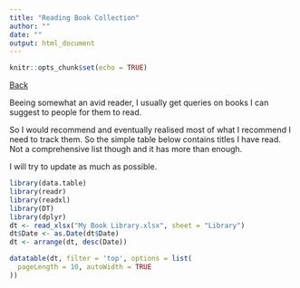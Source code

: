 ```yaml
---
title: "Reading Book Collection"
author: ""
date: ""
output: html_document
---
```


```r
knitr::opts_chunk$set(echo = TRUE)
```

[Back](https://qprop.github.io/Galaxy-of-Thoughts/)

Beeing somewhat an avid reader, I usually get queries on books I can suggest to people for them to read.

So I would recommend and eventually realised most of what I recommend I need to track them. So the simple table below contains titles I have read. Not a comprehensive list though and it has more than enough.

I will try to update as much as possible.


```r
library(data.table)
library(readr)
library(readxl)
library(DT)
library(dplyr)
dt <- read_xlsx("My Book Library.xlsx", sheet = "Library")
dt$Date <- as.Date(dt$Date)
dt <- arrange(dt, desc(Date))
```



```r
datatable(dt, filter = 'top', options = list(
  pageLength = 10, autoWidth = TRUE
))
```

